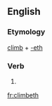 ==English==

===Etymology===
[[climb]] + [[-eth]]

===Verb===
{{en-verb form}}

# {{archaic third-person singular of|climb}}

[[fr:climbeth]]